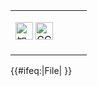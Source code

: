 {| {{CC-Layout|lang={{int:lang}}}}
| style="width:90px;" rowspan="2" | [[File:Cc.logo.circle.svg|28px|link=|知识共享]]&nbsp;[[File:Cc-zero.svg|28px|link=|CC0]]
| {{int:Wm-license-cc-zero-text}}
|- style="text-align:{{#ifeq:{{Dir|{{int:lang}}}}|ltr|left|right}};"
| {{int:Wm-license-cc-zero-explanation}}
<span class="licensetpl_link" style="display:none;"><nowiki>https://</nowiki>creativecommons.org/publicdomain/zero/1.0/deed.zh</span><span class="licensetpl_short" style="display:none;">CC0</span><span class="licensetpl_long" style="display:none;">知识共享CC0公有领域贡献</span><span class="licensetpl_link_req" style="display:none;">false</span><span class="licensetpl_attr_req" style="display:none;">false</span>
|}<includeonly>{{#ifeq:{{NAMESPACE}}|File|{{{category|[[Category:CC-0檔案|{{PAGENAME}}]]}}}
}}</includeonly><noinclude>
{{documentation}}
</noinclude>